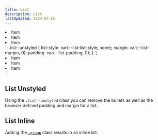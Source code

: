 ```yaml
---
title: List
description: List
lastUpdated: 2024-04-15
---
```



  <li>Item</li>
  <li>Item</li>
  <li>Item</li>
</li>`;
.list--unstyled {
  list-style: var(--list-list-style, none);
  margin: var(--list-margin, 0);
  padding: var(--list-padding, 0);
}
`;

  <li>Item</li>
  <li>Item</li>
  <li>Item</li>
</li>`;

## List Unstyled

Using the `.list--unstyled` class you can remove the bullets as well as the browser defined padding and margin for a list.

<CWFCode code={example1} style={example1Style} />

## List Inline

Adding the [`.group`](/cwf-lite-docs/modules/group/) class results in an inline list.

<CWFCode code={example2} />
